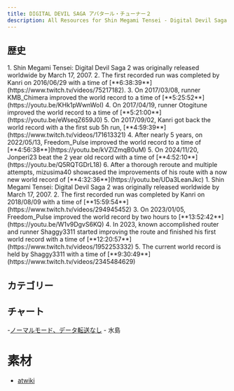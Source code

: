 ```yaml
---
title: DIGITAL DEVIL SAGA アバタール・チューナー２
description: All Resources for Shin Megami Tensei - Digital Devil Saga 2
---
```



<DocsHero 
    content="DIGITAL DEVIL SAGA アバタール・チューナー２は１作品の連続している作品です。"
    srcUrl={cover}
    alt="Shin Megami Tensei - Digital Devil Saga 2 Cover"
/>

<LinkCard title="ランキング" href="https://www.speedrun.com/smtdds2" description="投稿されたRTA動画を観るようにSpeedrun.comへ"/>

## 歴史
<Tabs>
    <TabItem label="ノーマルモード、データ転送なし">
        <Steps>
            1. Shin Megami Tensei: Digital Devil Saga 2 was originally released worldwide by March 17, 2007.
            2. The first recorded run was completed by Kanri on 2016/06/29 with a time of [**6:38:39**](https://www.twitch.tv/videos/75217182).
            3. On 2017/03/08, runner KMB_Chimera improved the world record to a time of [**5:25:52**](https://youtu.be/KHk1pWwnWoI)
            4. On 2017/04/19, runner Otogitune improved the world record to a time of [**5:21:00**](https://youtu.be/eWseqZ659J0)
            5. On 2017/09/02, Kanri got back the world record with a the first sub 5h run, [**4:59:39**](https://www.twitch.tv/videos/171613321)
            4. After nearly 5 years, on 2022/05/13, Freedom_Pulse improved the world record to a time of [**4:56:38**](https://youtu.be/kVZIZmqB0uM)
            5. On 2024/11/20, Jonperi23 beat the 2 year old record with a time of [**4:52:10**](https://youtu.be/Q5RQTGDrL18)
            6. After a thorough reroute and multiple attempts, mizusima40 showcased the improvements of his route with a now new world record of [**4:32:36**](https://youtu.be/UDa3LeanJkc)
        </Steps>
    </TabItem>
    <TabItem label="ハードモード, 全ボス">
        <Steps>
        1. Shin Megami Tensei: Digital Devil Saga 2 was originally released worldwide by March 17, 2007.
        2. The first recorded run was completed by Kanri on 2018/08/09 with a time of [**15:59:54**](https://www.twitch.tv/videos/294945452)
        3. On 2023/01/05, Freedom_Pulse improved the world record by two hours to [**13:52:42**](https://youtu.be/W1v9DgvS6KQ)
        4. In 2023, known accomplished router and runner Shaggy3311 started improving the route and finished his first world record with a time of [**12:20:57**](https://www.twitch.tv/videos/1952253332)
        5. The current world record is held by Shaggy3311 with a time of [**9:30:49**](https://www.twitch.tv/videos/2345484629)
        </Steps>
    </TabItem>
</Tabs>

## カテゴリー
<CardGrid>
    <Card title="ノーマルモード、データ転送なし"></Card>
    <Card title="ハードモード, 全ボス"></Card>
</CardGrid>

## チャート
-[ノーマルモード、データ転送なし](https://mizusima40.seesaa.net/category/27569310-1.html) - 水島

# 素材
- [atwiki](https://w.atwiki.jp/ddsat/)